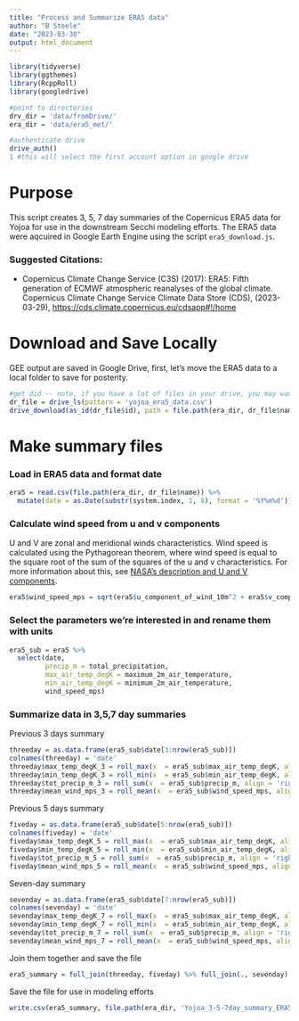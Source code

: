 ```yaml
---
title: "Process and Summarize ERA5 data"
author: "B Steele"
date: "2023-03-30"
output: html_document
---
```


```r
library(tidyverse)
library(ggthemes)
library(RcppRoll)
library(googledrive)

#point to directories
drv_dir = 'data/fromDrive/'
era_dir = 'data/era5_met/'

#authenticate drive
drive_auth()
1 #this will select the first account option in google drive
```

# Purpose

This script creates 3, 5, 7 day summaries of the Copernicus ERA5 data for Yojoa for use in the downstream Secchi modeling efforts. The ERA5 data were aqcuired in Google Earth Engine using the script `era5_download.js`.

### Suggested Citations:

-   Copernicus Climate Change Service (C3S) (2017): ERA5: Fifth generation of ECMWF atmospheric reanalyses of the global climate. Copernicus Climate Change Service Climate Data Store (CDS), (2023-03-29), <https://cds.climate.copernicus.eu/cdsapp#!/home>

# Download and Save Locally

GEE output are saved in Google Drive, first, let's move the ERA5 data to a local folder to save for posterity.

```r
#get did -- note, if you have a lot of files in your drive, you may want to define the folder before you search for the file.
dr_file = drive_ls(pattern = 'yojoa_era5_data.csv')
drive_download(as_id(dr_file$id), path = file.path(era_dir, dr_file$name))
```

# Make summary files

### Load in ERA5 data and format date

```r
era5 = read.csv(file.path(era_dir, dr_file$name)) %>% 
  mutate(date = as.Date(substr(system.index, 1, 8), format = '%Y%m%d'))
```

### Calculate wind speed from u and v components

U and V are zonal and meridional winds characteristics. Wind speed is calculated using the Pythagorean theorem, where wind speed is equal to the square root of the sum of the squares of the u and v characteristics. For more information about this, see [NASA's description and U and V components](https://disc.gsfc.nasa.gov/information/data-in-action?title=Derive%20Wind%20Speed%20and%20Direction%20With%20MERRA-2%20Wind%20Components).

```r
era5$wind_speed_mps = sqrt(era5$u_component_of_wind_10m^2 + era5$v_component_of_wind_10m^2)
```

### Select the parameters we're interested in and rename them with units

```r
era5_sub = era5 %>% 
  select(date, 
         precip_m = total_precipitation,
         max_air_temp_degK = maximum_2m_air_temperature,
         min_air_temp_degK = minimum_2m_air_temperature,
         wind_speed_mps)
```

### Summarize data in 3,5,7 day summaries

Previous 3 days summary

```r
threeday = as.data.frame(era5_sub$date[3:nrow(era5_sub)])
colnames(threeday) = 'date'
threeday$max_temp_degK_3 = roll_max(x  = era5_sub$max_air_temp_degK, align = 'right', 3)
threeday$min_temp_degK_3 = roll_min(x  = era5_sub$min_air_temp_degK, align = 'right', 3)
threeday$tot_precip_m_3 = roll_sum(x  = era5_sub$precip_m, align = 'right', 3)
threeday$mean_wind_mps_3 = roll_mean(x  = era5_sub$wind_speed_mps, align = 'right', 3)
```

Previous 5 days summary

```r
fiveday = as.data.frame(era5_sub$date[5:nrow(era5_sub)])
colnames(fiveday) = 'date'
fiveday$max_temp_degK_5 = roll_max(x  = era5_sub$max_air_temp_degK, align = 'right', 5)
fiveday$min_temp_degK_5 = roll_min(x  = era5_sub$min_air_temp_degK, align = 'right', 5)
fiveday$tot_precip_m_5 = roll_sum(x  = era5_sub$precip_m, align = 'right', 5)
fiveday$mean_wind_mps_5 = roll_mean(x  = era5_sub$wind_speed_mps, align = 'right', 5)
```

Seven-day summary

```r
sevenday = as.data.frame(era5_sub$date[7:nrow(era5_sub)])
colnames(sevenday) = 'date'
sevenday$max_temp_degK_7 = roll_max(x  = era5_sub$max_air_temp_degK, align = 'right', 7)
sevenday$min_temp_degK_7 = roll_min(x  = era5_sub$min_air_temp_degK, align = 'right', 7)
sevenday$tot_precip_m_7 = roll_sum(x  = era5_sub$precip_m, align = 'right', 7)
sevenday$mean_wind_mps_7 = roll_mean(x  = era5_sub$wind_speed_mps, align = 'right', 7)
```

Join them together and save the file

```r
era5_summary = full_join(threeday, fiveday) %>% full_join(., sevenday)
```

Save the file for use in modeling efforts

```r
write.csv(era5_summary, file.path(era_dir, 'Yojoa_3-5-7day_summary_ERA5.csv'), row.names = F)
```
